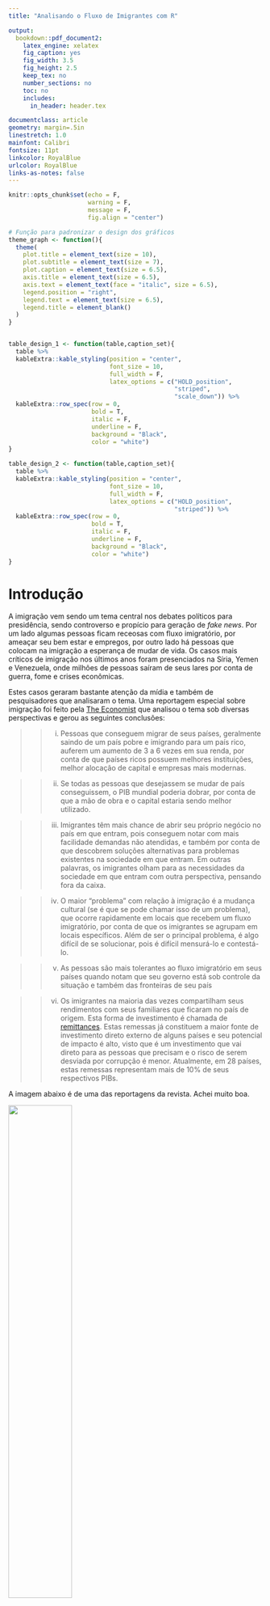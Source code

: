 ```yaml
---
title: "Analisando o Fluxo de Imigrantes com R"

output:
  bookdown::pdf_document2:
    latex_engine: xelatex
    fig_caption: yes
    fig_width: 3.5
    fig_height: 2.5
    keep_tex: no
    number_sections: no
    toc: no
    includes:
      in_header: header.tex

documentclass: article
geometry: margin=.5in
linestretch: 1.0
mainfont: Calibri
fontsize: 11pt
linkcolor: RoyalBlue
urlcolor: RoyalBlue
links-as-notes: false
---
```


```r
knitr::opts_chunk$set(echo = F,
                      warning = F,
                      message = F,
                      fig.align = "center")

# Função para padronizar o design dos gráficos
theme_graph <- function(){
  theme(
    plot.title = element_text(size = 10),
    plot.subtitle = element_text(size = 7),
    plot.caption = element_text(size = 6.5),
    axis.title = element_text(size = 6.5),
    axis.text = element_text(face = "italic", size = 6.5),
    legend.position = "right",
    legend.text = element_text(size = 6.5),
    legend.title = element_blank()
  )
}


table_design_1 <- function(table,caption_set){
  table %>%
  kableExtra::kable_styling(position = "center",
                            font_size = 10,
                            full_width = F,
                            latex_options = c("HOLD_position",
                                              "striped",
                                              "scale_down")) %>%
  kableExtra::row_spec(row = 0,
                       bold = T,
                       italic = F,
                       underline = F,
                       background = "Black",
                       color = "white")
}

table_design_2 <- function(table,caption_set){
  table %>%
  kableExtra::kable_styling(position = "center",
                            font_size = 10,
                            full_width = F,
                            latex_options = c("HOLD_position",
                                              "striped")) %>%
  kableExtra::row_spec(row = 0,
                       bold = T,
                       italic = F,
                       underline = F,
                       background = "Black",
                       color = "white")
}
```

# Introdução
  
A imigração vem sendo um tema central nos debates políticos para presidência, sendo controverso e propício para geração de *fake news*. Por um lado algumas pessoas ficam receosas com fluxo imigratório, por ameaçar seu bem estar e empregos, por outro lado há pessoas que colocam na imigração a esperança de mudar de vida. Os casos mais críticos de imigração nos últimos anos foram presenciados na Síria, Yemen e Venezuela, onde milhões de pessoas saíram de seus lares por conta de guerra, fome e crises econômicas.

Estes casos geraram bastante atenção da mídia e também de pesquisadores que analisaram o tema. Uma reportagem especial sobre imigração foi feito pela [The Economist](https://www.economist.com/printedition/2019-11-16) que analisou o tema sob diversas perspectivas e gerou as seguintes conclusões:

>> i) Pessoas que conseguem migrar de seus países, geralmente saindo de um país pobre e imigrando para um país rico, auferem um aumento de 3 a 6 vezes em sua renda, por conta de que países ricos possuem melhores instituições, melhor alocação de capital e empresas mais modernas.

>> ii) Se todas as pessoas que desejassem se mudar de país conseguissem, o PIB mundial poderia dobrar, por conta de que a mão de obra e o capital estaria sendo melhor utilizado.

>> iii) Imigrantes têm mais chance de abrir seu próprio negócio no país em que entram, pois conseguem notar com mais facilidade demandas não atendidas, e também por conta de que descobrem soluções alternativas para problemas existentes na sociedade em que entram. Em outras palavras, os imigrantes olham para as necessidades da sociedade em que entram com outra perspectiva, pensando fora da caixa.

>> iv) O maior "problema" com relação à imigração é a mudança cultural (se é que se pode chamar isso de um problema), que ocorre rapidamente em locais que recebem um fluxo imigratório, por conta de que os imigrantes se agrupam em locais específicos. Além de ser o principal problema, é algo difícil de se solucionar, pois é difícil mensurá-lo e contestá-lo.

>> v) As pessoas são mais tolerantes ao fluxo imigratório em seus países quando notam que seu governo está sob controle da situação e também das fronteiras de seu país

>> vi) Os imigrantes na maioria das vezes compartilham seus rendimentos com seus familiares que ficaram no país de origem. Esta forma de investimento é chamada de [remittances](https://www.ted.com/talks/dilip_ratha_the_hidden_force_in_global_economics_sending_money_home). Estas remessas já constituem a maior fonte de investimento direto externo de alguns países e seu potencial de impacto é alto, visto que é um investimento que vai direto para as pessoas que precisam e o risco de serem desviada por corrupção é menor. Atualmente, em 28 países, estas remessas representam mais de 10% de seus respectivos PIBs.

A imagem abaixo é de uma das reportagens da revista. Achei muito boa.

![](./images/image_1.png){width=50%}

Na tentativa de complementar os *insights* gerados pela reportagem, vou usar os dados do Banco Mundial, através de uma API que pode ser acessada pelo R com o pacote **wbstats**. Esta API me permitirá acessar o banco de dados desta instituição, que me parece ser a melhor fonte para dados de fluxo imigratório. O código que irei usar neste post poderá ser acessado no meu repositório do [Github](https://github.com/FranciscoPiccolo/franciscopiccolo.github.io/blob/master/02.analyzing_migration_flow_with_r_20200123/article.Rmd).

```r
library(tidyverse) # data science and data manipulation packages
library(wbstats)   # World Bank API
library(patchwork)
```

# Usando 'wbstats' para coletar dados do Banco Mundial

Antes de iniciar a análise, vamos ver como se faz para coletar os dados necessários do Banco Mundial. O primeiro passo é escolher uma métrica deste [repositório](https://data.worldbank.org/indicator), por exemplo 'Access to electricity (% of population)') que terá a URL 'https://data.worldbank.org/indicator/EG.ELC.ACCS.ZS?view=chart'. O importante desta URL é o valor 'EG.ELC.ACCS.ZS' que é o código desta métrica e que é usado no pacote 'wbstats' para se usar na API. Com este código e após instalar e chamar o pacote, basta rodar o seguinte comando para trazer esta métrica em forma de data frame.

```r
access_to_eletricity <-
  wbstats::wb(indicator = "EG.ELC.ACCS.ZS",
              country = "countries_only")
```

Após rodar o código, a API fará uma chamada no banco de dados do Banco Mundial e retornará a métrica em questão. Vamos ver uma amostra do dataset gerado:

```r
access_to_eletricity %>%
  filter(country == "Brazil") %>%
  head() %>%
  kableExtra::kbl(caption = "Amostra do dataset: Access to Eletricity (Brazil)",
	                linesep = "\\addlinespace",
	                booktabs = T) %>%
  table_design_2()
```

\newpage

Usando este mesmo método, porém para indicadores de imigração, é possível aprofundar mais este tema e gerar novos insights. Abaixo vou rodar 6 chamadas na API para trazer os seguintes datasets (todos serão por país e ano):

* População Migrante; População total; Saída Líquida de pessoas; Remessas sobre PIB; Remessas Recebidas; PIB per Capita.

```r
# dataset população migrante
migrants_pop <-
  wbstats::wb(indicator = "SM.POP.TOTL",
              country = "countries_only")

# dataset população
population <-
  wbstats::wb(indicator = "SP.POP.TOTL",
              country = "countries_only")

# dataset saída líquida de pessoas (saída - entrada)
net_immigration <-
  wbstats::wb(indicator = "SM.POP.NETM",
              country = "countries_only")

# dataset remessas sobre PIB
remitances_over_gdp <-
  wbstats::wb(indicator = "BX.TRF.PWKR.DT.GD.ZS",
              country = "countries_only")

# dataset remessas recebidas
remitances_received <-
  wbstats::wb(indicator = "BX.TRF.PWKR.CD.DT",
              country = "countries_only")

# dataset PIB per capita
gdp_pc <-
  wbstats::wb(indicator = "NY.GDP.PCAP.CD",
              country = "countries_only")
```

# Q&A para Geração de Novos Insights

1) Quantas pessoas estão classificadas como imigrantes atualmente e qual a taxa de variação? **R:** Em 2015 haviam ~243 milhões de pessoas classificadas como imigrantes sendo que em 1960 eram ~71 milhões de pessoas, ou seja um crescimento de ~242%.

```r
migrants_pop %>%
  group_by(date) %>%
  summarise(immigrants = sum(value)) %>%
  tidyr::spread(date,immigrants) %>%
  kableExtra::kbl(caption = "População Migrante por Ano",
	                linesep = "\\addlinespace",
	                booktabs = T,
                  format.args = c(big.mark = ".")) %>%
  table_design_1()
```

\newpage

2. Quais são os 10 países com maior % de imigrantes em relação a população total considerando o ano de 2015? **R:** A tabela abaixo apresenta esta resposta:

```r
# Juntando os dois datasets de população e imigrantes
migrants_pop %>%
  filter(date == "2015") %>%
  select(country, date, value) %>%
  inner_join(population, by = c("country" = "country", "date" = "date")) %>%
  mutate(share_immigrants = round(value.x/value.y, digits = 4)) %>%
  filter(value.y >= 1000000) %>% # Retirando países com baixa população
  arrange(desc(share_immigrants)) %>%
  head(10) %>%
  select(country,share_immigrants) %>%
  mutate(country = fct_reorder(country, share_immigrants),
         share_immigrants = scales::percent(share_immigrants,accuracy = 0.01)) %>%
  kableExtra::kbl(caption = "Top 10 países: \\% de imigrantes",
	                linesep = "\\addlinespace",
	                booktabs = T,
                  format.args = c(big.mark = ".")) %>%
  table_design_2()
```

Alguns países me surpreenderam estar na lista, como por exemplo Arábia Saudita. Este [artigo](https://www.thestreet.com/personal-finance/countries-with-most-immigrants) reforça esse número.

Se por um lado, alguns países receberam muitos imigrantes, por outro, alguns países perderam muitos residentes. Vamos ver os países que mais perderam residentes nos últimos anos. O Banco Mundial possui um indicador que mostra a saída líquida de pessoas, e com essa métrica, podemos classificar os países do menor valor para o maior e selecionar os 20 primeiros. Com isso, o resultado será os 20 países que mais perderam pessoas.

3. Quais os 10 países que mais perderam pessoas (i.e. que migraram para outros países) desde 2010? **R:** O gráfico abaixo mostra esta lista:

```r
net_immigration %>%
  group_by(country) %>%
  summarise(net_immigration = sum(value)) %>%
  arrange(net_immigration) %>%
  head(10) %>%
  mutate(net_immigration = net_immigration * -1,
         country = fct_reorder(country, net_immigration)) %>%
  select(country,net_immigration) %>%
  kableExtra::kbl(caption = "Top 10 países: Saída de pessoas",
	                linesep = "\\addlinespace",
	                booktabs = T,
                  format.args = c(big.mark = ".")) %>%
  table_design_2()
```

Síria e Venezuela são dois países que eu esperava ver neste gráfico. Porém Índia e China aparecem por conta de sua grande população, pois um pequeno movimento de seus habitantes é algo grande comparado aos outros. O ideal é normalizar este dataset usando a população de cada país, de forma que a saída de pessoas seja relativa à sua população. Para isso, basta cruzarmos este dataset com o dataset de população do país para criar a métrica de 'saída líquida relativa de pessoas'.

4. Quais os 10 países que mais perderam pessoas em relação ao total de habitantes de 2015? Neste caso será a saída de pessoas ao longo de 2010 até 2017 dividido pela população de 2015. **R:** O gráfico abaixo mostra esta lista:

```r
# Net immigration summed during the period
net_immigration %>%
  group_by(country) %>%
  summarise(net_immigration = sum(value)) -> net_immigration_2

# Joinning the population and net_immigration data
population %>%
  filter(date == 2015) %>%
  mutate(population = value) %>%
  select(country, population) %>%
  inner_join(net_immigration_2, by = c("country" = "country")) %>%
  mutate(net_immigration_share = round(net_immigration/population, digits = 4)) %>%
  arrange(net_immigration_share) %>%
  head(10) %>%
  mutate(net_immigration_share = net_immigration_share * -1,
         country = fct_reorder(country, net_immigration_share)) %>%
  mutate(net_immigration_share = scales::percent(net_immigration_share,accuracy = 0.01)) %>%
  select(country,net_immigration_share) %>%
  kableExtra::kbl(linesep = "\\addlinespace",
                  caption = "Top 10: Países com maior \\% de perda de pessoas",
	                booktabs = T) %>%
  table_design_2()
```

\newpage

5. Quantos países possuem mais que 10% de seu PIB composto por *remittances* (remessas enviadas por familiares que imigraram para outros países)? **R:** São 32 países nesta situação. A seguinte lista apresenta seus respectivos valores de 'Remittances Over GDP'.

```r
remitances_over_gdp %>%
  filter(date == "2018",
         country != "Lesotho",
         value > 10) %>%
  mutate("Remittance Over GDP" = paste(round(value,digits = 2),"%",sep = "")) %>%
  arrange(desc(value)) %>%
  mutate(rows = row_number()) %>%
  select(rows, date, country, "Remittance Over GDP") %>%
  kableExtra::kbl(linesep = "\\addlinespace",
                  caption = "Países com mais de 10\\% de 'Remittances Over GDP'",
	                booktabs = T) %>%
  table_design_2()
```
